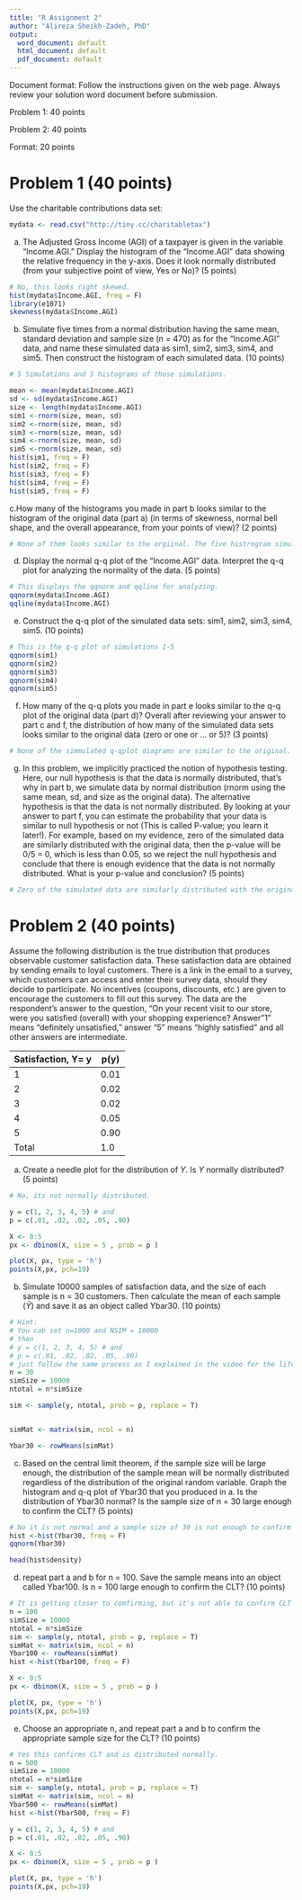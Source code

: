 ```yaml
---
title: "R Assignment 2"
author: "Alireza Sheikh-Zadeh, PhD"
output:
  word_document: default
  html_document: default
  pdf_document: default
---
```


Document format: Follow the instructions given on the web page. Always review your solution word document before submission.

Problem 1: 40 points

Problem 2: 40 points 

Format: 20 points

# Problem 1 (40 points)
Use the charitable contributions data set:

```r
mydata <- read.csv("http://tiny.cc/charitabletax")
```


a. The Adjusted Gross Income (AGI) of a taxpayer is given in the variable "Income.AGI." Display the histogram of the "Income.AGI" data showing the relative frequency in the y-axis. Does it look normally distributed (from your subjective point of view, Yes or No)? (5 points)

```r
# No, this looks right skewed.
hist(mydata$Income.AGI, freq = F)
library(e1071)
skewness(mydata$Income.AGI)
```


b. Simulate five times from a normal distribution having the same mean, standard deviation and sample size (n = 470) as for the "Income.AGI" data, and name these simulated data as sim1, sim2, sim3, sim4, and sim5. Then construct the histogram of each simulated data. (10 points)

```r
# 5 Simulations and 5 histograms of those simulations.

mean <- mean(mydata$Income.AGI)
sd <- sd(mydata$Income.AGI)
size <- length(mydata$Income.AGI)
sim1 <-rnorm(size, mean, sd)
sim2 <-rnorm(size, mean, sd)
sim3 <-rnorm(size, mean, sd)
sim4 <-rnorm(size, mean, sd)
sim5 <-rnorm(size, mean, sd)
hist(sim1, freq = F)
hist(sim2, freq = F)
hist(sim3, freq = F)
hist(sim4, freq = F)
hist(sim5, freq = F)

```

c.How many of the histograms you made in part b looks similar to the histogram of the original data (part a) (in terms of skewness, normal bell shape, and the overall appearance, from your points of view)? (2 points)

```r
# None of them looks similar to the orgiinal. The five histrogram simulations demonstrate more symmetry while the original shows a skewness.  
```



d. Display the normal q-q plot of the "Income.AGI" data. Interpret the q-q plot for analyzing the normality of the data. (5 points)

```r
# This displays the qqnorm and qqline for analyzing. 
qqnorm(mydata$Income.AGI)
qqline(mydata$Income.AGI)
```


e. Construct the q-q plot of the simulated data sets: sim1, sim2, sim3, sim4, sim5. (10 points)

```r
# This is the q-q plot of simulations 1-5
qqnorm(sim1)
qqnorm(sim2)
qqnorm(sim3)
qqnorm(sim4)
qqnorm(sim5)
```
f. How many of the q-q plots you made in part e looks similar to the q-q plot of the original data (part d)? Overall after reviewing your answer to part c and f, the distribution of how many of the simulated data sets looks similar to the original data (zero or one or ... or 5)?  (3 points)

```r
# None of the simmulated q-qplot diagrams are similar to the original. Zero of the simulations look similar to the original.
```


g. In this problem, we implicitly practiced the notion of hypothesis testing. Here, our null hypothesis is that the data is normally distributed, that's why in part b, we simulate data by normal distribution (rnorm using the same mean, sd, and size as the original data). The alternative hypothesis is that the data is not normally distributed. By looking at your answer to part f, you can estimate the probability that your data is similar to null hypothesis or not (This is called P-value; you learn it later!). For example, based on my evidence, zero of the simulated data are similarly distributed with the original data, then the p-value will be 0/5 = 0, which is less than 0.05, so we reject the null hypothesis and conclude that there is enough evidence that the data is not normally distributed. What is your p-value and conclusion? (5 points)

```r
# Zero of the simulated data are similarly distributed with the original Data. The p-value is 0.
```


# Problem 2 (40 points)
Assume the following distribution is the true distribution that produces observable customer satisfaction data. These satisfaction data are obtained by sending emails to loyal customers. There is a link in the email to a survey, which customers can access and enter their survey data, should they decide to participate. No incentives (coupons, discounts, etc.) are given to encourage the customers to fill out this survey. The data are the respondent's answer to the question, "On your recent visit to our store, were you satisfied (overall) with your shopping experience? Answer "1" means "definitely unsatisfied," answer "5" means "highly satisfied" and all other answers are intermediate.

| Satisfaction, Y= y  | p(y) |
|---------------------|------|
| 1                   | 0.01 |
| 2                   | 0.02 |
| 3                   | 0.02 |
| 4                   | 0.05 |
| 5                   | 0.90 |
| Total               | 1.0  |

a. Create a needle plot for the distribution of $Y$. Is $Y$ normally distributed? (5 points)

```r
# No, its not normally distributed.

y = c(1, 2, 3, 4, 5) # and 
p = c(.01, .02, .02, .05, .90)

X <- 0:5
px <- dbinom(X, size = 5 , prob = p )

plot(X, px, type = 'h')
points(X,px, pch=19)
```

b. Simulate 10000 samples of satisfaction data, and the size of each sample is n = 30 customers. Then calculate the mean of each sample ($\bar{Y}$) and save it as an object called Ybar30. (10 points)

```r
# Hint: 
# You cab set n=1000 and NSIM = 10000
# then 
# y = c(1, 2, 3, 4, 5) # and 
# p = c(.01, .02, .02, .05, .90)
# just follow the same process as I explained in the video for the life insurance example.
n = 30
simSize = 10000
ntotal = n*simSize

sim <- sample(y, ntotal, prob = p, replace = T)


simMat <- matrix(sim, ncol = n)

Ybar30 <- rowMeans(simMat)

```


c. Based on the central limit theorem, if the sample size will be large enough, the distribution of the sample mean will be normally distributed regardless of the distribution of the original random variable. Graph the histogram and q-q plot of Ybar30 that you produced in a. Is the distribution of Ybar30 normal? Is the sample size of n = 30 large enough to confirm the CLT? (5 points)

```r
# No it is not normal and a sample size of 30 is not enough to confirm CLT
hist <-hist(Ybar30, freq = F)
qqnorm(Ybar30)

head(hist$density)
```



d. repeat part a and b for n = 100. Save the sample means into an object called Ybar100. Is n = 100 large enough to confirm the CLT? (10 points)

```r
# It is getting closer to comfirming, but it's not able to confirm CLT and not normally distributed.
n = 100
simSize = 10000
ntotal = n*simSize
sim <- sample(y, ntotal, prob = p, replace = T)
simMat <- matrix(sim, ncol = n)
Ybar100 <- rowMeans(simMat)
hist <-hist(Ybar100, freq = F)

X <- 0:5
px <- dbinom(X, size = 5 , prob = p )

plot(X, px, type = 'h')
points(X,px, pch=19)
```


e. Choose an appropriate n, and repeat part a and b to confirm the appropriate sample size for the CLT? (10 points)

```r
# Yes this confirms CLT and is distributed normally. 
n = 500
simSize = 10000
ntotal = n*simSize
sim <- sample(y, ntotal, prob = p, replace = T)
simMat <- matrix(sim, ncol = n)
Ybar500 <- rowMeans(simMat)
hist <-hist(Ybar500, freq = F)

y = c(1, 2, 3, 4, 5) # and 
p = c(.01, .02, .02, .05, .90)

X <- 0:5
px <- dbinom(X, size = 5 , prob = p )

plot(X, px, type = 'h')
points(X,px, pch=19)
```






